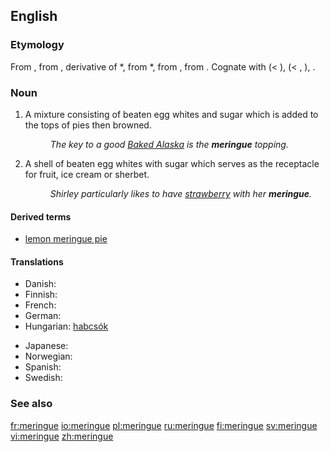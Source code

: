 ==English==

===Etymology===
From {{etyl|fr}} {{term|méringue|lang=fr}}, from {{etyl|dum}} {{term|meringue||light evening meal|lang=dum}}, derivative of {{etyl|dum}} *{{term||meren|to dip or soak bread|lang=dum}}, from {{etyl|odt}} *{{term||meren|lang=odt}}, from {{proto|Germanic|marjanan|to grind, pound|lang=en}}, from {{proto|Indo-European|mer-|to rub, pack|lang=en}}. Cognate with {{etyl|gml|-}} {{term|meringe|lang=gml}} (< {{term|meren||to dip bread in wine|lang=gml}}), {{etyl|gmh|-}} {{term|merunge|lang=gmh}} (< {{term|meren|lang=gmh}}, {{term|mern||to soak bread in wine or water for dinner|lang=gmh}}), {{etyl|ang|-}} {{term|merian||to purify, cleanse, test|lang=ang}}.

===Noun===
{{en-noun|s|-}}

# A mixture consisting of beaten egg whites and sugar which is added to the tops of pies then browned.
#: ''The key to a good [[Baked Alaska]] is the '''meringue''' topping.''
# A shell of beaten egg whites with sugar which serves as the receptacle for fruit, ice cream or sherbet.
#: ''Shirley particularly likes to have [[strawberry]] with her '''meringue'''.''

====Derived terms====
*[[lemon meringue pie]]

====Translations====
{{trans-top|}}
* Danish: {{t|da|marengs}}
* Finnish: {{t+|fi|marenki}}
* French: {{t+|fr|meringue|f}}
* German: {{t+|de|Baiser|n}}
* Hungarian: [[habcsók]]
{{trans-mid}}
* Japanese: {{t-|ja|メレンゲ|tr=merenge}} 
* Norwegian: {{t|no|marengs}}
* Spanish: {{t+|es|merengue}}
* Swedish: {{t|sv|maräng|c}}
{{trans-bottom}}

===See also===
{{wikipedia}}


[[fr:meringue]]
[[io:meringue]]
[[pl:meringue]]
[[ru:meringue]]
[[fi:meringue]]
[[sv:meringue]]
[[vi:meringue]]
[[zh:meringue]]
